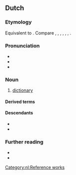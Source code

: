 ==Dutch==
{{wikipedia|lang=nl}}

===Etymology===
Equivalent to {{af|nl|woord|t1=word|-en-|boek|t3=book}}. Compare {{cog|fy|wurdboek|t=dictionary}}, {{cog|nds-de|Woordenbook}}, {{m|nds-de|Wöörbook|t=dictionary}}, {{cog|de|Wörterbuch|t=dictionary}}, {{cog|sv|ordbok|t=dictionary}}, {{cog|da|ordbog|t=dictionary}}, {{cog|en|wordbook}}.

===Pronunciation===
* {{IPA|nl|/ˈʋoːrdə(n)ˌbuk/|[ˈʋʊːrdə(n)ˌbuk]}}
* {{audio|nl|Nl-woordenboek.ogg|audio}}
* {{hyphenation|nl|woor|den|boek}}

===Noun===
{{nl-noun|n|-en|woordenboekje}}

# [[dictionary]]
#: {{syn|nl|dictionaire}} 

====Derived terms====
{{der2
|nl|uitspraakwoordenboek
|vertaalwoordenboek
}}

====Descendants====
* {{desc|af|woordeboek}}
* {{desc|srn|wortubuku|bor=1}}

===Further reading===
* {{R:WNT|M087164}}
* {{R:Van Dale online}}

[[Category:nl:Reference works]]